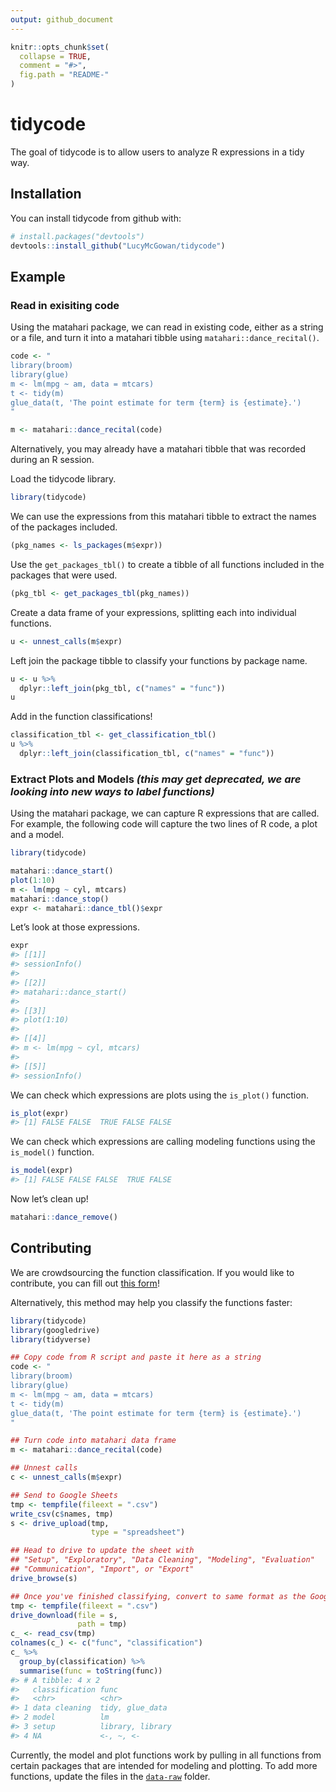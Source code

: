 ```yaml
---
output: github_document
---
```


<!-- README.md is generated from README.Rmd. Please edit that file -->

```r
knitr::opts_chunk$set(
  collapse = TRUE,
  comment = "#>",
  fig.path = "README-"
)
```

# tidycode

The goal of tidycode is to allow users to analyze R expressions in a tidy way.

## Installation

You can install tidycode from github with:

```r
# install.packages("devtools")
devtools::install_github("LucyMcGowan/tidycode")
```

## Example

### Read in exisiting code

Using the matahari package, we can read in existing code, either as a string or a file, and turn it into a matahari tibble using `matahari::dance_recital()`.

```r
code <- "
library(broom)
library(glue)
m <- lm(mpg ~ am, data = mtcars)
t <- tidy(m)
glue_data(t, 'The point estimate for term {term} is {estimate}.')
"

m <- matahari::dance_recital(code)
```

Alternatively, you may already have a matahari tibble that was recorded during an R session.

Load the tidycode library.

```r
library(tidycode)
```

We can use the expressions from this matahari tibble to extract the names of the packages included.

```r
(pkg_names <- ls_packages(m$expr))
```

Use the `get_packages_tbl()` to create a tibble of all functions included in the packages that were used.

```r
(pkg_tbl <- get_packages_tbl(pkg_names))
```

Create a data frame of your expressions, splitting each into individual functions.

```r
u <- unnest_calls(m$expr)
```

Left join the package tibble to classify your functions by package name.

```r
u <- u %>%
  dplyr::left_join(pkg_tbl, c("names" = "func"))
u
```

Add in the function classifications!

```r
classification_tbl <- get_classification_tbl()
u %>%
  dplyr::left_join(classification_tbl, c("names" = "func"))
```



### Extract Plots and Models _(this may get deprecated, we are looking into new ways to label functions)_

Using the matahari package, we can capture R expressions that are called. For example, the following code will capture the two lines of R code, a plot and a model.

```r
library(tidycode)
```

```r
matahari::dance_start()
plot(1:10)
m <- lm(mpg ~ cyl, mtcars)
matahari::dance_stop()
expr <- matahari::dance_tbl()$expr
```

Let's look at those expressions.
``` r
expr
#> [[1]]
#> sessionInfo()
#> 
#> [[2]]
#> matahari::dance_start()
#> 
#> [[3]]
#> plot(1:10)
#> 
#> [[4]]
#> m <- lm(mpg ~ cyl, mtcars)
#> 
#> [[5]]
#> sessionInfo()
```

We can check which expressions are plots using the `is_plot()` function.

``` r
is_plot(expr)
#> [1] FALSE FALSE  TRUE FALSE FALSE
```

We can check which expressions are calling modeling functions using the
`is_model()` function.

``` r
is_model(expr)
#> [1] FALSE FALSE FALSE  TRUE FALSE
```

Now let’s clean up\!

``` r
matahari::dance_remove()
```

## Contributing

We are crowdsourcing the function classification. If you would like to contribute, you can fill out [this form](https://docs.google.com/forms/d/e/1FAIpQLSfyDIVPC3cgKfplS3O7n-lCjWDLIzpCzgV2ffYAhyFuJaUooA/viewform?usp=sf_link)!

Alternatively, this method may help you classify the functions faster:

```r
library(tidycode)
library(googledrive)
library(tidyverse)

## Copy code from R script and paste it here as a string
code <- "
library(broom)
library(glue)
m <- lm(mpg ~ am, data = mtcars)
t <- tidy(m)
glue_data(t, 'The point estimate for term {term} is {estimate}.')
"

## Turn code into matahari data frame
m <- matahari::dance_recital(code)

## Unnest calls
c <- unnest_calls(m$expr)

## Send to Google Sheets
tmp <- tempfile(fileext = ".csv")
write_csv(c$names, tmp)
s <- drive_upload(tmp,
                  type = "spreadsheet")

## Head to drive to update the sheet with 
## "Setup", "Exploratory", "Data Cleaning", "Modeling", "Evaluation"
## "Communication", "Import", or "Export"
drive_browse(s)

## Once you've finished classifying, convert to same format as the Google form
tmp <- tempfile(fileext = ".csv")
drive_download(file = s,
               path = tmp) 
c_ <- read_csv(tmp)
colnames(c_) <- c("func", "classification")
c_ %>%
  group_by(classification) %>%
  summarise(func = toString(func))
#> # A tibble: 4 x 2
#>   classification func            
#>   <chr>          <chr>           
#> 1 data cleaning  tidy, glue_data 
#> 2 model          lm              
#> 3 setup          library, library
#> 4 NA             <-, ~, <-       
```

Currently, the model and plot functions work by pulling in all functions from certain packages that are intended for modeling and plotting. To add more functions, update the files in the [`data-raw`](https://github.com/LucyMcGowan/tidycode/tree/master/data-raw) folder.
